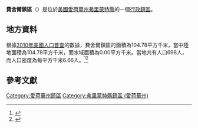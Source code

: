 {{noteTA
|G1=USState
|G2=地名
|G3=Unit
}}
{{Infobox settlement
|official_name            = 費舍爾鎮區
|native_name = Fisher Township
|settlement_type          = [[行政鎮區|行政鎮區]]
|image_skyline            = 
|imagesize                = 
|image_map                = Map highlighting Fisher Township, Fremont County, Iowa.svg
|mapsize                  = 250px
|pushpin_map  =USA Iowa
|pushpin_label = 費舍爾鎮區
|pushpin_label_position   = top
|pushpin_map_caption      = 費舍爾鎮區在愛荷華州的位置
|subdivision_type         = [[世界政區索引|國家]]
|subdivision_type1        = [[美国州份|州份]]
|subdivision_type2        = [[愛荷華州行政区划|縣]]
|subdivision_name         = [[美国|美国]]
|subdivision_name1        = [[愛荷華州|愛荷華州]]
|subdivision_name2        = [[弗里蒙特縣_(愛荷華州)|弗里蒙特縣]]
|elevation_ft             = 1076
|elevation_m              = 328
|timezone                 = [[北美中部時區|北美中部時區]]
|area_total_km2           = 104.78
|area_land_km2            = 104.78
|area_water_km2           = 0.00
|area_total_sq_mi         = 
|area_land_sq_mi          = 
|area_water_sq_mi         = 
|population_as_of         = [[2010年美國人口普查|2010]]
|population_footnotes     = 
|population_total         = 698
|population_density_km2   = auto
|population_density_sq_mi = auto
|utc_offset               = -6
|coordinates              = {{coord|40|42|22|N|95|25|43|W|type:city_region:US-AL_source:GNS-enwiki|display=inline,title}}
| coor_pinpoint           = 
| coordinates_footnotes   = 
|timezone_DST             = CDT
|utc_offset_DST           = -5
|postal_code_type         = [[美國郵區編號|郵區編號]]
|postal_code              = 51601, 51639
|area_code                = {{link-en|电话区号712|Area code 712|712}}
|blank_name = [[地名信息系统|GNIS ID]]
|blank_info = 467834
}}
'''費舍爾鎮區'''（{{lang-en|Fisher Township}}）是位於[[美國|美國]][[愛荷華州|愛荷華州]][[弗里蒙特縣_(愛荷華州)|弗里蒙特縣]]的一個[[行政鎮區|行政鎮區]]。

== 地方資料 ==
根據[[2010年美國人口普查|2010年美國人口普查]]的數據，費舍爾鎮區的面積為104.78平方千米，當中陸地面積為104.78平方千米，而水域面積為0.00平方千米。當地共有人口698人，而人口密度為每平方千米6.66人。<ref name="GR8">{{cite web|url=http://factfinder2.census.gov|publisher=[[美国人口调查局|美国人口调查局]]|accessdate=2011-05-14|title=American FactFinder|archive-date=2013-09-11|archive-url=https://web.archive.org/web/20130911234518/http://factfinder2.census.gov/|dead-url=no}}</ref><ref>{{cite web|url=https://www.citypopulation.de/en/usa/iowa/admin/|title=USA: Iowa (Counties and Townships) - City Population}}</ref>

== 參考文獻 ==
{{reflist}}

{{弗里蒙特縣 (愛荷華州)}}

{{DEFAULTSORT:Fisher Township}}
[[Category:愛荷華州鎮區|Category:愛荷華州鎮區]]
[[Category:弗里蒙特縣鎮區_(愛荷華州)|Category:弗里蒙特縣鎮區 (愛荷華州)]]

{{Iowa-geo-stub}}